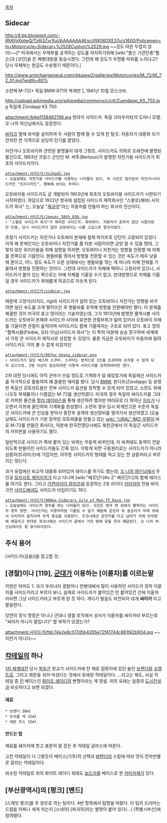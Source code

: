 [[목차]]

== Sidecar ==
http://4.bp.blogspot.com/-jRIAYoXptwQ/Tz6i3ZvrXuI/AAAAAAAAEsc/IIW06DXE37o/s1600/Policemen+In+Motorcycle+Sidecar+%2528Custom%2529.jpg
~~강도 따윈 두렵지 않아!~~[* 미국에서는 우체부를 공격하는 강도를 저지하기위해 [wiki:"톰슨 기관단총"톰슨]과 [샷건]을 든 해병대원을 동승시켰다. 그런데 왜 강도가 우편물 따위를 노리냐고? 당시 우체부는 현금도 수송했기 때문이다.]

http://www.armchairgeneral.com/rkkaww2/galleries/Motorcycles/M_72/M_72_01.jpg?width=80%

소련제 M-72[* 독일 BMW R71의 복제판 ], 1941년 10월 모스크바.

http://upload.wikimedia.org/wikipedia/commons/c/c6/Zuendapp_KS_750.jpg
독일제 Zündapp KS 750.

attachment:/bike1158482199.jpg
현대식 사이드카. 독일 크라우저社의 도마니 모델. 오 나의 여신님에서도 등장한다.

[[바이크]] 옆에 좌석을 설치하여 두 사람이 함께 탈 수 있게 한 탈것. 자동차가 대중화 되기 전까진 싼 가격으로 상당히 인기를 끌었다. 

자전거나 오토바이와 관련된 발명들이 대개 그렇듯, 사이드카도 의외로 오래전에 발명된 물건으로, 1893년 프랑스 군인인 M. 버투(Bertoux)가 발명한 자전거용 사이드카가 최초의 사이드카이다. 

 attachment:사이드카/3sikad2.jpg
 ↑ 오늘날에도 자전거용 사이드카를 사용하는 나라들이 있다. 위 사진은 필리핀의 자전거+사이드카인 "트리시카드". 행복해 보이는 부자다.

오토바이용 사이드카도 곧 개발되어 1903년에 최초의 오토바이용 사이드카가 시판되기 시작하였다. 여담으로 1922년 영국에 설립된 사이드카 제작회사인 "스왈로(제비) 사이드카 회사" 는, 오늘날 "[[재규어]]"라는 자동차를 만들어 파는 회사의 전신이다.

 attachment:사이드카/Jaguar_50th_030.jpg
 ↑ "스왈로 사이드카 회사"가 제작한 사이드카. 화려하다. 자동차가 흔하지 않던 시절이었던 만큼, 당시 사이드카가 달린 오토바이는 나름 고급스런 탈것이었다.

초창기 사이드카는 자전거나 오토바이 본체에 철제 파이프로 단단히 고정되어 있었다. 이게 왜 문제인지는 오토바이나 자전거를 좀 타본 사람이라면 금방 알 수 있을 텐데, 그렇지 않은 위키러들을 위해 설명을 하자면: 오토바이나 자전거는 방향을 전환할 때 차체를 한쪽으로 기울인다. 핸들바를 꺾어서 방향을 전환할 수 있는 것은 속도가 매우 낮을 때 뿐이고, 어느 정도 속도가 오른 상태에서는 핸들바를 꺾는 게 아니라 차체 전체를 기울여서 방향을 전환하는 것이다. 그런데 사이드카가 차체에 떡하니 고정되어 있으니, 사이드카가 붙어 있는 쪽으로는 아예 차체를 기울일 수가 없고, 반대방향으로 차체를 기울일 경우 사이드카가 위태롭게 허공으로 치솟게 된다.

 attachment:사이드카/sidecar.jpg

때문에 고정식(리지드, rigid) 사이드카가 달려 있는 오토바이나 자전거는 방향을 바꾸려면 일단 속도를 크게 떨어뜨린 후 핸들바를 조작해 방향을 전환해야만 했다. 이 문제를 해결한 것이 미국의 휴고 영이라는 기술자였는데, 그가 1913년에 발명한 플렉시블 사이드카는 오토바이 본체와 사이드카 사이에 유연한 관절부위가 달려 있어서 오토바이 차체를 기울이면 관절이 움직이며 사이드카도 함께 기울여지는 구조로 되어 있다. 휴고 영의 "플렉시블(Flxible, 오타 아님)사이드카 회사"는 이 특허 덕분에 승승 장구하며 세계에서 가장 큰 사이드카 제작사로 성장할 수 있었다. 물론 지금은 오토바이가 자동차에 밀려 사이드카도 거의 볼 수 없게 되었지만.
 attachment:사이드카/697px-Vespa_sidecar.png
 ↑ 사이드카가 달린 베스파 스쿠터. 스쿠터는 법적으로 1인을 초과하여 승차할 수 없게 되어 있으므로, 2명 이상이 탑승하려면 이렇게 사이드카를 장착하여야만 한다.

2차 대전 당시에도 아직 군마가 쓰일 정도로 기계화가 덜 돼있었기에 독일에선 사이드카를 적극적으로 활용하여 꽤 쏠쏠한 재미를 봤다. 당시 [[BMW]], 쥔다프(Zündapp) 등 유명한 독일산 모토라트들은 전부 사이드카 옵션을 장착할 수 있게 되어 있었고, 소련도 위에 나오듯 복제품이나 다름없는 M-72를 생산하였다. 미국의 경우 독일의 싸이드카를 그대로 카피한 물건을 [[할리 데이비슨]]을 통해 생산하려 했지만 여러모로 더 뛰어난 [[지프]]가 나오면서 지프에 올인하여 기계화를 완성했다. 소련의 경우 당시 외계인고문 수준의 독일군 사이드카에 큰 인상을 받아서 종전후 설계와 생산장비를 챙겨가서 생산하였고 (오늘날에도 사이드카가 기본 장착된 모토찌클을 만들고 있는 [[wiki: "URAL" IMZ-우랄]]이 바로 M-72를 만들던 회사다), 덕분에 한국전쟁당시에도 북한군에서 이 독일군 사이드카의 카피판을 사용하기도 했다.

일반적으로 사이드카 쪽에 붙어 있는 바퀴는 무동력 바퀴인데, 이 바퀴에도 동력이 전달되도록 만들어진 사이드카들도 간혹 있다. 이렇게 되면 구동원리로는 사이드카가 아니라 삼륜차(트라이크)에 가깝지만, 아무튼 사이드카의 형태를 하고 있는 한 삼륜차라고 부르지는 않는다.

과거 유럽에선 비교적 대중화 되어있어 레이스를 하기도 했는데, [[오 나의 여신님]]에서 주인공 [[모리사토 케이이치]]가 타고 다니며 [wiki:"베르단디#s-2" 베르단디]와 함께 레이스를 하기도 한다. 그리고 [[가면라이더 파이즈]]에 등장하는 2호 라이더 [[카이자]]의 전용 바이크인 [[사이드배셔]]도 사이드카 타입이기도 하다.

 attachment:사이드카/800px-Sidecars_Isle_of_Man_TT_Race.jpg
 ↑ 오늘날에도 사이드카 경주를 하는 나라들이 있다. 사진은 영국 맨 섬에서 펼쳐지는 사이드카 경주 장면. 사이드카는 이륜차처럼 기울일 수 없기 때문에 운전자 외 동승자가 차체 위에서 이리저리 움직이며 무게 중심을 이동한다. 우코너에선 운전자를 타고 넘어가 차체 반대편에 메달리고 반대로 좌코너에선 사이드카 끝에서 거의 땅에 닿을 듯이 메달린다. 오 나의 여신님에서도 잘 묘사되어있다.

== 주식 용어 ==
[사이드카(금융)]을 참고할 것. 

== [경찰]이나 [119], [[군대]]가 이용하는 [이륜차]를 이르는말 ==
어원은 아마도 1. 과거 우리나라 경찰이나 헌병대에서 많이 사용하던 사이드카 장착 이륜차를 사이드카라고 부르다 보니, 실제로 사이드카가 붙어있건 안 붙어있건 간에 이륜차라라면 그냥 사이드카라고 부르게 된 듯 하다. 게다가 발음도 와전되어 대개 '''싸이카''' 라고 발음한다.

당연히 정식 명칭은 아니나 군대나 경찰 조직에서 상사가 이륜차를 싸이카라 부르는데 "싸이카 아니지 말입니다" 할 부하가 있겠는가?

attachment:사이드카/fdc74e2e8c517d5b4265e72f41744c861f42b934.jpg
~~이런거 아니다~~
== [[칵테일]]의 하나 ==
[[1차 세계대전]] 당시 [[독일]]군 장교가 사이드카에 탄 채로 점령지에 있던 술인 [[브랜디]]와 [[코앵트로]], 그리고 레몬을 섞어 마셨다는 것에서 유래된 칵테일이다.
…라고는 해도, 사실 칵테일 중 [[진]] 베이스인 [[화이트 레이디]]의 변형이라는 게 정설. 위의 유래는 일종의 [[도시전설]]과 비슷하다고 보면 되겠다.

==== 재료 ====
 * 브랜디 30ml
 * 트리플 섹 15ml
 * 레몬 주스 15ml

==== 만드는 법 ====
재료를 쉐이커에 붓고 충분히 잘 흔든 후 칵테일 글라스에 따른다.

고전 칵테일이 다 그렇듯이 베이스(기주)의 선택과 [[바텐더]]의 스킬에 따라 맛이 천차만별로 갈리는 칵테일이다.

비슷한 칵테일로 위의 화이트 레이디 외에도 [[보드카]]를 베이스로 한 [[카미카제]]가 있다.

== [부산광역시]의 [펑크] [밴드] ==
[스케잇 펑크]를 주 장르로 하는 팀이다. 4번 항목에서 팀명을 따왔다. 이 팀의 드러머는 드럼을 어찌나 세게 치는지 [스네어] [파괴자]라는 별명이 붙어 있다(...) [특별시부산]에 참여했다.
